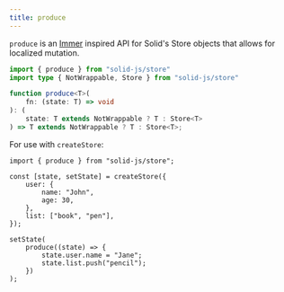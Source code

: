 ```yaml
---
title: produce
---
```


`produce` is an [Immer](https://immerjs.github.io/immer/) inspired API for Solid's Store objects that allows for localized mutation.

```ts
import { produce } from "solid-js/store"
import type { NotWrappable, Store } from "solid-js/store"

function produce<T>(
	fn: (state: T) => void
): (
	state: T extends NotWrappable ? T : Store<T>
) => T extends NotWrappable ? T : Store<T>;
```

For use with `createStore`:

```tsx
import { produce } from "solid-js/store";

const [state, setState] = createStore({
	user: {
		name: "John",
		age: 30,
	},
	list: ["book", "pen"],
});

setState(
	produce((state) => {
		state.user.name = "Jane";
		state.list.push("pencil");
	})
);
```

